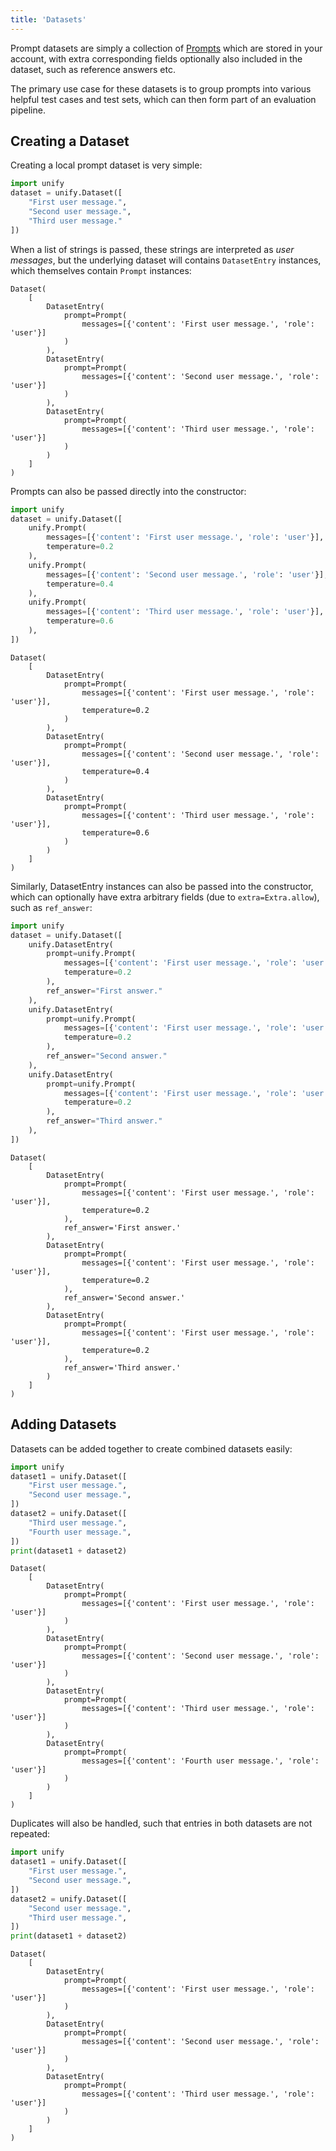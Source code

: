 ```yaml
---
title: 'Datasets'
---
```


Prompt datasets are simply a collection of
[Prompts](https://github.com/unifyai/unify/blob/26247d88da2d46dea62fe0a665934f7f98523c92/unify/types.py#L23)
which are stored in your account,
with extra corresponding fields optionally also included in the dataset,
such as reference answers etc.

The primary use case for these datasets is to group prompts into various helpful test
cases and test sets, which can then form part of an evaluation pipeline.

## Creating a Dataset

Creating a local prompt dataset is very simple:

```python
import unify
dataset = unify.Dataset([
    "First user message.",
    "Second user message.",
    "Third user message."
])
```

When a list of strings is passed, these strings are interpreted as *user messages*,
but the underlying dataset will contains `DatasetEntry` instances, which themselves
contain `Prompt` instances:

```
Dataset(
    [
        DatasetEntry(
            prompt=Prompt(
                messages=[{'content': 'First user message.', 'role': 'user'}]
            )
        ),
        DatasetEntry(
            prompt=Prompt(
                messages=[{'content': 'Second user message.', 'role': 'user'}]
            )
        ),
        DatasetEntry(
            prompt=Prompt(
                messages=[{'content': 'Third user message.', 'role': 'user'}]
            )
        )
    ]
)
```

Prompts can also be passed directly into the constructor:

```python
import unify
dataset = unify.Dataset([
    unify.Prompt(
        messages=[{'content': 'First user message.', 'role': 'user'}],
        temperature=0.2
    ),
    unify.Prompt(
        messages=[{'content': 'Second user message.', 'role': 'user'}],
        temperature=0.4
    ),
    unify.Prompt(
        messages=[{'content': 'Third user message.', 'role': 'user'}],
        temperature=0.6
    ),
])
```
```
Dataset(
    [
        DatasetEntry(
            prompt=Prompt(
                messages=[{'content': 'First user message.', 'role': 'user'}],
                temperature=0.2
            )
        ),
        DatasetEntry(
            prompt=Prompt(
                messages=[{'content': 'Second user message.', 'role': 'user'}],
                temperature=0.4
            )
        ),
        DatasetEntry(
            prompt=Prompt(
                messages=[{'content': 'Third user message.', 'role': 'user'}],
                temperature=0.6
            )
        )
    ]
)
```

Similarly, DatasetEntry instances can also be passed into the constructor, which can
optionally have extra arbitrary fields (due to `extra=Extra.allow`),
such as `ref_answer`:

```python
import unify
dataset = unify.Dataset([
    unify.DatasetEntry(
        prompt=unify.Prompt(
            messages=[{'content': 'First user message.', 'role': 'user'}],
            temperature=0.2
        ),
        ref_answer="First answer."
    ),
    unify.DatasetEntry(
        prompt=unify.Prompt(
            messages=[{'content': 'First user message.', 'role': 'user'}],
            temperature=0.2
        ),
        ref_answer="Second answer."
    ),
    unify.DatasetEntry(
        prompt=unify.Prompt(
            messages=[{'content': 'First user message.', 'role': 'user'}],
            temperature=0.2
        ),
        ref_answer="Third answer."
    ),
])
```
```
Dataset(
    [
        DatasetEntry(
            prompt=Prompt(
                messages=[{'content': 'First user message.', 'role': 'user'}],
                temperature=0.2
            ),
            ref_answer='First answer.'
        ),
        DatasetEntry(
            prompt=Prompt(
                messages=[{'content': 'First user message.', 'role': 'user'}],
                temperature=0.2
            ),
            ref_answer='Second answer.'
        ),
        DatasetEntry(
            prompt=Prompt(
                messages=[{'content': 'First user message.', 'role': 'user'}],
                temperature=0.2
            ),
            ref_answer='Third answer.'
        )
    ]
)
```

## Adding Datasets

Datasets can be added together to create combined datasets easily:

```python
import unify
dataset1 = unify.Dataset([
    "First user message.",
    "Second user message.",
])
dataset2 = unify.Dataset([
    "Third user message.",
    "Fourth user message.",
])
print(dataset1 + dataset2)
```
```
Dataset(
    [
        DatasetEntry(
            prompt=Prompt(
                messages=[{'content': 'First user message.', 'role': 'user'}]
            )
        ),
        DatasetEntry(
            prompt=Prompt(
                messages=[{'content': 'Second user message.', 'role': 'user'}]
            )
        ),
        DatasetEntry(
            prompt=Prompt(
                messages=[{'content': 'Third user message.', 'role': 'user'}]
            )
        ),
        DatasetEntry(
            prompt=Prompt(
                messages=[{'content': 'Fourth user message.', 'role': 'user'}]
            )
        )
    ]
)
```

Duplicates will also be handled, such that entries in both datasets are not repeated:

```python
import unify
dataset1 = unify.Dataset([
    "First user message.",
    "Second user message.",
])
dataset2 = unify.Dataset([
    "Second user message.",
    "Third user message.",
])
print(dataset1 + dataset2)
```
```
Dataset(
    [
        DatasetEntry(
            prompt=Prompt(
                messages=[{'content': 'First user message.', 'role': 'user'}]
            )
        ),
        DatasetEntry(
            prompt=Prompt(
                messages=[{'content': 'Second user message.', 'role': 'user'}]
            )
        ),
        DatasetEntry(
            prompt=Prompt(
                messages=[{'content': 'Third user message.', 'role': 'user'}]
            )
        )
    ]
)
```
